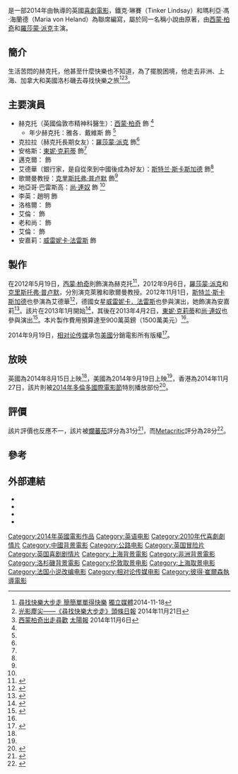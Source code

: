 {{noteTA
|T=zh-hk:尋找快樂大步走; zh-tw:尋找快樂的15種方法; zh-cn:寻找幸福的赫克托;
|1=zh-hk:尋找快樂大步走; zh-tw:尋找快樂的15種方法; zh-cn:寻找幸福的赫克托;
|G1=Movie
|G2=Show
}}
{{Infobox Film
|name = 寻找幸福的赫克托
|original_name = ''{{lang|en|Hector and the Search for Happiness}}''
|image    = Hector and the Search for Happiness Poster.jpg
|caption  = 電影海報
|based_on = {{Based on|寻找幸福的赫克托|{{link-en|法蘭歌斯·洛來德|François Lelord|}}}}
|director = {{link-en|彼德．崔爾森|Peter Chelsom|}}
|producer =Klaus Dohle（克洛斯·道克樂）<br>Trish Dolman<br>Christine Haebler<br>Phil Hunt<br>Compton Ross<br>Judy Tossell
|writer   = 
|music    = {{link-en|丹·馬安|Dan Mangan|}}<br />{{link-en|杰西·碩布特|Jesse Zubot|}}
|cinematography = Kolja Brandt
|editing  = Claus Wehlisch
|studio   = Egoli Tossell Film<br />Film Afrika Worldwide<br />Erfttal Film<br />German Federal Film Board<br />Screen Siren Pictures
|starring =[[西蒙·柏奇|西蒙·柏奇]]<br>[[羅莎蒙·派克|羅莎蒙·派克]]<br>[[東妮·克莉蒂|東妮·克莉蒂]]<br>[[斯特兰·斯卡斯加德|斯特兰·斯卡斯加德]]<br>[[尚·連奴|尚·連奴]]<br>{{link-en|巴利．阿斯馬|Barry Atsma|}}
|released = {{GB}}2014年8月15日<br/>{{USA}}2014年9月19日<br/>{{HKG}}{{MAC}}2014年11月27日
|distributor = [[相对论传媒|相对论传媒]]（美國）<br />[[娛藝|娛藝]]（香港）<br>{{link-en|科茲媒體|Koch Media|}}（英國）<br>{{link-en|野性電影|Wild Bunch (film company)|}}（德國）
|runtime = 120分鐘<!--Theatrical runtime: 119:45--><ref name="BBFC">{{cite web|title=《寻找幸福的赫克托》（英文版） (15)|url=http://bbfc.co.uk/releases/hector-and-search-happiness-film|work=Koch Film|publisher=[[英國電影分級委員會|英國電影分級委員會]]|date=2014年6月27日|accessdate=2014年6月27日|archive-date=2014年8月8日|archive-url=https://web.archive.org/web/20140808163006/http://bbfc.co.uk/releases/hector-and-search-happiness-film|dead-url=no}}</ref>
|country = {{英國電影}}
|language =[[英語|英語]]
|budget  = 9,142,341英鎊<ref name="womeninfilm.ca">{{Cite web |url=http://www.womeninfilm.ca/Intl_Co-prod_Speaker_Bios.html |title=存档副本 |access-date=2014-11-24 |archive-date=2020-08-14 |archive-url=https://web.archive.org/web/20200814102050/https://www.womeninfilm.ca/Intl_Co-prod_Speaker_Bios.html |dead-url=no }}</ref>
|gross   = 2,001,168英鎊<ref>{{Cite web |url=http://www.boxofficemojo.com/movies/?page=intl&id=hector.htm |title=存档副本 |access-date=2015-02-15 |archive-date=2019-02-16 |archive-url=https://web.archive.org/web/20190216094148/https://www.boxofficemojo.com/movies/?page=intl&id=hector.htm |dead-url=no }}</ref>
|cn_name  = 寻找幸福的赫克托
|hk_name  = 尋找快樂大步走
|tw_name  = 尋找快樂的15種方法
}}

{{作品名稱|name=''Hector and the Search for Happiness''|hk=尋找快樂大步走|tw=尋找快樂的15種方法|cn=寻找幸福的赫克托}}是一部2014年由{{link-en|彼德．崔爾森|Peter Chelsom|}}執導的英國[[喜劇電影|喜劇電影]]，鐵克·琳賽（Tinker Lindsay）和瑪利亞·馮·海蘭德（Maria von Heland）為聯席編寫，屬於同一名稱小說由{{link-en|法蘭歌斯·洛來德|François Lelord|}}原著，由[[西蒙·柏奇|西蒙·柏奇]]和[[羅莎蒙·派克|羅莎蒙·派克]]主演。

==簡介==
生活苦悶的赫克托，他甚至什麼快樂也不知道，為了擺脫困境，他走去非洲、上海、加拿大和美國洛杉磯去尋找快樂之旅<ref>[http://www.inmediahk.net/node/1028643 尋找快樂大步走 簡簡單單得快樂] {{Wayback|url=http://www.inmediahk.net/node/1028643 |date=20171102063402 }}[[獨立媒體|獨立媒體]]2014-11-18</ref><ref>[http://news.stheadline.com/dailynews/headline_news_detail_columnist.asp?id=309724&section_name=wtt&kw=118 光影塵尖——《尋找快樂大步走》][[頭條日報|頭條日報]] 2014年11月21日</ref><ref>[http://the-sun.on.cc/cnt/entertainment/20141106/00476_017.html 西蒙柏奇出走尋歡] {{Wayback|url=http://the-sun.on.cc/cnt/entertainment/20141106/00476_017.html |date=20160305070058 }}[[太陽報|太陽報]] 2014年11月6日</ref>。

==主要演員==
* 赫克托（英國倫敦市精神科醫生）：[[西蒙·柏奇|西蒙·柏奇]] 飾 <ref name="Simon" />
** 年少赫克托：雅各．戴維斯 飾 <ref name="Toni-Jean" />
* 克拉拉（赫克托長期女友）：[[羅莎蒙·派克|羅莎蒙·派克]] 飾<ref name="Rosamund-Christopher" />
* 安格斯：[[東妮·克莉蒂|東妮·克莉蒂]] 飾<ref name="Toni-Jean" />
* 邁克爾：{{link-en|巴利·阿斯馬|Barry Atsma|}} 飾 
* 艾德華（銀行家，是自從來到中國後成為好友）：[[斯特兰·斯卡斯加德|斯特兰·斯卡斯加德]] 飾<ref name="Stellan" />
* 歌爾曼教授：[[克里斯托弗·普卢默|克里斯托弗·普卢默]] 飾<ref name="Rosamund-Christopher" />
* 地亞哥‧巴雷斯高：[[尚·連奴|尚·連奴]] 飾 <ref name="Toni-Jean" />
* 李英：趙明 飾
* 洛格爾：{{link-en|基斯·格特爾|Chris Gauthier|}} 飾 
* 艾倫：{{link-en|格特·威利特|Chad Willett|}} 飾
* 老和尚：{{link-ja|伊川東吾|伊川東吾|}} 飾
* 艾倫：{{link-en|翠斯-安·奧芭曼|Tracy-Ann Oberman|}} 飾 
* 安嘉莉：[[威雷妮卡·法雷斯|威雷妮卡·法雷斯]] 飾

==製作==
在2012年5月19日，[[西蒙·柏奇|西蒙·柏奇]]則飾演為赫克托<ref name=Simon>{{cite news|last=Tartaglione|first=Nancy|title=Simon Pegg On A ‘Search For Happiness’|url=http://www.deadline.com/2012/05/simon-pegg-on-a-search-for-happiness/|accessdate=9 February 2014|newspaper=deadline.com|date=19 May 2012|archive-date=2014-07-31|archive-url=https://web.archive.org/web/20140731053213/http://www.deadline.com/2012/05/simon-pegg-on-a-search-for-happiness/|dead-url=no}}</ref>，2012年9月6日，[[羅莎蒙·派克|羅莎蒙·派克]]和[[克里斯托弗·普卢默|克里斯托弗·普卢默]]，分別演克萊雅和歌爾曼教授。2012年11月1日，[[斯特兰·斯卡斯加德|斯特兰·斯卡斯加德]]也參演為艾德華<ref name=Stellan>{{cite news|last=Foreman|first=Liza|title=Stellan Skarsgård Joins 'Hector and the Search for Happiness'|url=http://www.thewrap.com/awards/column-post/stellan-skarsgard-joins-hector-and-search-happiness-63291|accessdate=10 February 2014|newspaper=thewrap.com|date=1 November 2012}}</ref>，德國女星[[維羅尼卡·費瑞爾|威雷妮卡．法雷斯]]也參與演出，她飾演為安嘉莉<ref name="imdb">{{Cite web |url=http://www.imdb.com/title/tt1626146/fullcredits?ref_=tt_ov_st_sm |title=IMDb Entry |access-date=2014-11-24 |archive-date=2017-01-01 |archive-url=https://web.archive.org/web/20170101140329/http://www.imdb.com/title/tt1626146/fullcredits?ref_=tt_ov_st_sm |dead-url=no }}</ref>。該片在2013年1月開始<ref name=Rosamund-Christopher>{{cite news|last=Siegel|first=Tatiana|title=Rosamund Pike and Christopher Plummer Cast in 'Hector and the Search for Happiness'|url=http://www.hollywoodreporter.com/news/rosamund-pike-christopher-plummer-hector-search-for-happiness-368428|accessdate=10 February 2014|newspaper=hollywoodreporter.com|date=6 September 2012|archive-date=2021-02-06|archive-url=https://web.archive.org/web/20210206094018/https://www.hollywoodreporter.com/news/rosamund-pike-christopher-plummer-hector-search-for-happiness-368428|dead-url=no}}</ref>，其後在2013年4月2日，[[東妮·克莉蒂|東妮·克莉蒂]]和[[尚·連奴|尚·連奴]]也參與演出<ref name=Toni-Jean>{{cite news|last=Fleming Jr|first=Mike|title=Toni Collette, Jean Reno Set To Star In ‘Hector And The Search For Happiness’|url=http://www.deadline.com/2013/04/toni-collette-jean-reno-set-to-star-in-hector-and-the-search-for-happiness/|accessdate=10 February 2014|newspaper=deadline.com|date=2 April 2013|archive-date=2014-07-14|archive-url=https://web.archive.org/web/20140714152224/http://www.deadline.com/2013/04/toni-collette-jean-reno-set-to-star-in-hector-and-the-search-for-happiness/|dead-url=no}}</ref>。本片製作費用預算達至900萬英鎊（1500萬美元）<ref name="womeninfilm.ca"/>。

2014年9月19日，[[相对论传媒|相对论传媒]]承包[[美國|美國]]分銷電影所有版權<ref name=Relativity>{{cite news|last=Fleming Jr|first=Mike|title=Relativity Acquires U.S. On ‘Hector And The Search For Happiness’|url=http://www.deadline.com/2014/04/relativity-acquires-u-s-on-hector-and-the-search-for-happiness/|accessdate=23 April 2014|newspaper=deadline.com|date=22 April 2014|archive-date=2014-06-20|archive-url=https://web.archive.org/web/20140620181544/http://www.deadline.com/2014/04/relativity-acquires-u-s-on-hector-and-the-search-for-happiness/|dead-url=no}}</ref>。

==放映==
英國為2014年8月15日上映<ref name="BBFC"/>，美國為2014年9月19日上映<ref name="Relativity" />，香港為2014年11月27日，該片則被[[2014年多倫多國際電影節|2014年多倫多國際電影節]]特別播放部份<ref name="Indiewire">{{cite web |url=http://variety.com/2014/film/news/tiff-toronto-intl-film-festival-gala-special-presentations-1201266480/ |title=Toronto Film Festival Lineup |accessdate=22 July 2014 |work=Variety |archive-date=2015-10-19 |archive-url=https://web.archive.org/web/20151019092814/http://variety.com/2014/film/news/tiff-toronto-intl-film-festival-gala-special-presentations-1201266480/ |dead-url=no }}</ref>。

==評價==
該片評價也反應不一，該片被[[爛蕃茄|爛蕃茄]]評分為31分<ref>{{cite web|url=http://www.rottentomatoes.com/m/hector_and_the_search_for_happiness/|title=Hector And The Search For Happiness|date=19 September 2014|publisher=|accessdate=12 October 2014|archive-date=2021-01-20|archive-url=https://web.archive.org/web/20210120142554/https://www.rottentomatoes.com/m/hector_and_the_search_for_happiness|dead-url=no}}</ref>，而[[Metacritic|Metacritic]]評分為28分<ref>{{cite web|url=http://www.metacritic.com/movie/hector-and-the-search-for-happiness|title=Hector and the Search for Happiness Reviews - Metacritic|publisher=|accessdate=5 October 2014|archive-date=2020-11-27|archive-url=https://web.archive.org/web/20201127180115/https://www.metacritic.com/movie/hector-and-the-search-for-happiness|dead-url=no}}</ref>。

==參考==
{{REFLIST|2}}

== 外部連結 ==
* {{IMDb title|1626146}}
* {{Rotten Tomatoes|hector_and_the_search_for_happiness}}
* {{metacritic film|id=hector-and-the-search-for-happiness|}}
* {{mojo title|hectorandthesearchforhappiness}}

{{Peter Chelsom}}
{{DEFAULTSORT:Hector and the Search for Happiness}}
[[Category:2014年英國電影作品|Category:2014年英國電影作品]]
[[Category:英语电影|Category:英语电影]]
[[Category:2010年代喜劇劇情片|Category:2010年代喜劇劇情片]]
[[Category:中國背景電影|Category:中國背景電影]]
[[Category:公路电影|Category:公路电影]]
[[Category:英国冒险片|Category:英国冒险片]]
[[Category:英国喜剧剧情片|Category:英国喜剧剧情片]]
[[Category:上海背景電影|Category:上海背景電影]]
[[Category:非洲背景電影|Category:非洲背景電影]]
[[Category:洛杉磯背景電影|Category:洛杉磯背景電影]]
[[Category:伦敦取景电影|Category:伦敦取景电影]]
[[Category:上海取景电影|Category:上海取景电影]]
[[Category:法国小说改编电影|Category:法国小说改编电影]]
[[Category:相对论传媒电影|Category:相对论传媒电影]]
[[Category:彼得·崔爾森執導電影|Category:彼得·崔爾森執導電影]]
